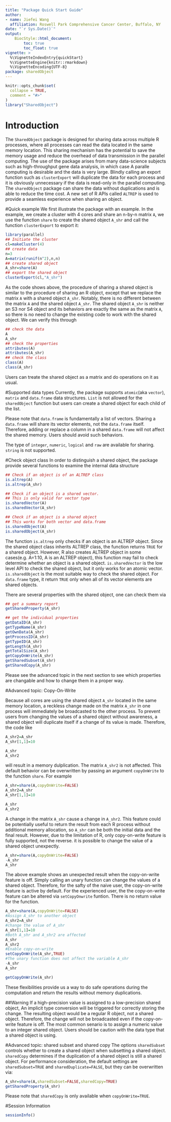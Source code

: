 ```yaml
---
title: "Package Quick Start Guide"
author: 
- name: Jiefei Wang
  affiliation: Roswell Park Comprehensive Cancer Center, Buffalo, NY
date: "`r Sys.Date()`"
output:
    BiocStyle::html_document:
        toc: true
        toc_float: true
vignette: >
  %\VignetteIndexEntry{quickStart}
  %\VignetteEngine{knitr::rmarkdown}
  %\VignetteEncoding{UTF-8}
package: sharedObject
---
```


```r
knitr::opts_chunk$set(
  collapse = TRUE,
  comment = "#>"
)
library("SharedObject")
```
# Introduction
The `SharedObject` package is designed for sharing data across multiple R processes, where all processes can read the data located in the same memory location. This sharing mechanism has the potential to save the memory usage and reduce the overhead of data transmission in the parallel computing. The use of the package arises from many data-science subjects such as high-throughput gene data analysis, in which case A paralle computing is desirable and the data is very large. Blindly calling an export function such as `clusterExport` will duplicate the data for each process and it is obviously unnecessary if the data is read-only in the parallel computing. The `sharedObject` package can share the data without duplications and is able to reduce the time cost. A new set of R APIs called `ALTREP` is used to provide a seamless experience when sharing an object.

#Quick example
We first illustrate the package with an example. In the example, we create a cluster with 4 cores and share an n-by-n matrix `A`, we use the function `share` to create the shared object `A_shr` and call the function `clusterExport` to export it:

```r
library(parallel)
## Initiate the cluster
cl=makeCluster(4)
## create data
n=3
A=matrix(runif(n^2),n,n)
## create shared object
A_shr=share(A)
## export the shared object
clusterExport(cl,"A_shr")
```
As the code shows above, the procedure of sharing a shared object is similar to the procedure of sharing an R object, except that we replace the matrix `A` with a shared object `A_shr`. Notably, there is no different between the matrix `A` and the shared object `A_shr`. The shared object `A_shr` is neither an S3 nor S4 object and its behaviors are exactly the same as the matrix `A`, so there is no need to change the existing code to work with the shared object. We can verify this through
```r
## check the data
A
A_shr
## check the properties
attributes(A)
attributes(A_shr)
## check the class
class(A)
class(A_shr)
```
Users can treate the shared object as a matrix and do operations on it as usual.

#Supported data types
Currently, the package supports `atomic`(aka `vector`), `matrix` and `data.frame` data structures. `List` is not allowed for the `sharedObject` function but users can create a shared object for each child of the list.

Please note that `data.frame` is fundamentally a list of vectors. Sharing a `data.frame` will share its vector elements, not the `data.frame` itself. Therefore, adding or replace a column in a shared `data.frame` will not affect the shared memory. Users should avoid such behaviors.

The type of `integer`, `numeric`, `logical` and `raw` are available for sharing. `string` is not supported.



#Check object class
In order to distinguish a shared object, the package provide several functions to examine the internal data structure

```r
## Check if an object is of an ALTREP class
is.altrep(A)
is.altrep(A_shr)

## Check if an object is a shared vector.
## This is only valid for vector type
is.sharedVector(A)
is.sharedVector(A_shr)

## Check if an object is a shared object
## This works for both vector and data.frame
is.sharedObject(A)
is.sharedObject(A_shr)
```
The function `is.altrep` only checks if an object is an ALTREP object. Since the shared object class inherits ALTREP class, the function returns `TRUE` for a shared object. However, R also creates ALTREP object in some cases(e.g. A=1:10, A is an ALTREP object), this function may fail to check determine whether an object is a shared object. `is.sharedVector` is the low level API to check the shared object, but it only works for an atomic vector. `is.sharedObject` is the most suitable way to check the shared object. For `data.frame` type, it return `TRUE` only when all of its vector elements are shared objects.

There are several properties with the shared object, one can check them via
```r
## get a summary report
getSharedProperty(A_shr)

## get the individual properties
getDataID(A_shr)
getTypeName(A_shr)
getOwnData(A_shr)
getProcessID(A_shr)
getTypeID(A_shr)
getLength(A_shr)
getTotalSize(A_shr)
getCopyOnWrite(A_shr)
getSharedSubset(A_shr)
getSharedCopy(A_shr)
```
Please see the advanced topic in the next section to see which properties are changable and how to change them in a proper way.


#Advanced topic: Copy-On-Write

Because all cores are using the shared object `A_shr` located in the same memory location, a reckless change made on the matrix `A_shr` in one process will immediately be broadcasted to the other process. To prevent users from changing the values of a shared object without awareness, a shared object will duplicate itself if a change of its value is made. Therefore, the code like

```r
A_shr2=A_shr
A_shr[1,1]=10

A_shr
A_shr2
```
will result in a memory dulplication. The matrix `A_shr2` is not affected. This default behavior can be overwritten by passing an argument `copyOnWrite` to the function `share`. For example

```r
A_shr=share(A,copyOnWrite=FALSE)
A_shr2=A_shr
A_shr[1,1]=10

A_shr
A_shr2
```
A change in the matrix `A_shr` cause a change in `A_shr2`. This feature could be potentially useful to return the result from each R process without additional memory allocation, so `A_shr` can be both the initial data and the final result. However, due to the limitation of R, only copy-on-write feature is fully supported, not the reverse. it is possible to change the value of a shared object unexpectly.

```r
A_shr=share(A,copyOnWrite=FALSE)
-A_shr
A_shr
```
The above example shows an unexpected result when the copy-on-write feature is off. Simply calling an unary function can change the values of a shared object. Therefore, for the safty of the naive user, the copy-on-write feature is active by default. For the experienced user, the the copy-on-write feature can be altered via `setCopyOnwrite` funtion. There is no return value for the function.

```r
A_shr=share(A,copyOnWrite=FALSE)
#Assign A_shr to another object
A_shr2=A_shr
#change the value of A_shr
A_shr[1,1]=10
#Both A_shr and A_shr2 are affected
A_shr
A_shr2
#Enable copy-on-write
setCopyOnWrite(A_shr,TRUE)
#The unary function does not affect the variable A_shr
-A_shr
A_shr

getCopyOnWrite(A_shr)
```
These flexibilities provide us a way to do safe operations during the computation and return the results without memory duplications.

##Warning
If a high-precision value is assigned to a low-precision shared object, An implicit type conversion will be triggered for correctly storing the change. The resulting object would be a regular R object, not a shared object. Therefore, the change will not be broadcasted even if the copy-on-write feature is off. The most common senario is to assign a numeric value to an integer shared object. Users should be caution with the data type that a shared object is using.

#Advanced topic: shared subset and shared copy
The options `sharedSubset` controls whether to create a shared object when subsetting a shared object. `sharedCopy` determines if the duplication of a shared object is still a shared object. For performance consideration, the default settings are `sharedSubset=TRUE` and `sharedDuplicate=FALSE`, but they can be overwritten via:
```r
A_shr=share(A,sharedSubset=FALSE,sharedCopy=TRUE)
getSharedProperty(A_shr)
```
Please note that `sharedCopy` is only available when `copyOnWrite=TRUE`.

#Session Information
```r
sessionInfo()
```




